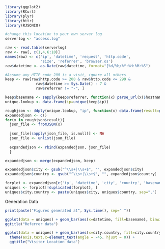 ```r
library(ggplot2)
library(RCurl)
library(plyr)
library(httr)
library(RJSONIO)

#change this location to your own server log
serverlog <- "access.log"

raw <- read.table(serverlog)
raw <- raw[, c(1,4,6:10)]
names(raw) <- c('ip', 'datetime', 'request', 'http.code',
                'size', 'referrer', 'browser.os')
raw$datetime <- as.Date(raw$datetime, format="[%d/%b/%Y:%H:%M:%S")

#Assume any HTTP code 200 is a visit, ignore all others
keep <- raw[raw$http.code >= 200 & raw$http.code <= 299 &
              raw$datetime >= Sys.Date() - 7 &
              raw$referrer != "-", ]

keep$basename <- sapply(keep$referrer, function(x) parse_url(x)$hostname)
unique.lookup <- data.frame(ip=unique(keep$ip))

roughjson <- ddply(unique.lookup, "ip", function(x) data.frame(result=getURL(paste0("ipinfo.io/", x$ip))))
expandedjson <- c()
for(x in roughjson$result){
  json_file <- fromJSON(x)
  
  json_file[sapply(json_file, is.null)] <- NA
  json_file <- unlist(json_file)
  
  expandedjson <- rbind(expandedjson, json_file)
  }

expandedjson <- merge(expandedjson, keep)

expandedjson$city <- gsub("^\\s+|\\s+$", "", expandedjson$city)
expandedjson$country <- gsub("^\\s+|\\s+$", "", expandedjson$country)

forplot <- expandedjson[c('ip', 'datetime', 'city', 'country', 'basename')]
uniques <- forplot[!duplicated(forplot), ]
uniques$city.country <- paste(uniques$city, uniques$country, sep=",")
```

Generation Data
```r
print(paste("Figures generated at", Sys.time(), sep=" "))
```

```r
ggplot(data = uniques) + geom_bar(aes(x=datetime, fill=basename), binwidth=1) +
ggtitle("Referrer data")

ggplot(data = uniques) + geom_bar(aes(x=city.country, fill=city.country), binwidth=1) + 
  theme(axis.text.x=element_text(angle = -45, hjust = 0)) +
  ggtitle("Visitor Location data")

```
